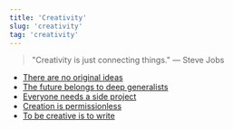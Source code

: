 ```yaml
---
title: 'Creativity'
slug: 'creativity'
tag: 'creativity'
---
```


> "Creativity is just connecting things." — Steve Jobs

- [There are no original ideas](/notes/there-are-no-original-ideas)
- [The future belongs to deep generalists](/notes/the-future-belongs-to-deep-generalists)
- [Everyone needs a side project](/notes/everyone-needs-a-side-project)
- [Creation is permissionless](/notes/creation-is-permissionless)
- [To be creative is to write](/notes/to-be-creative-is-to-write)